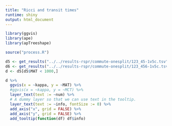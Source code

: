 ```yaml
---
title: "Ricci and transit times"
runtime: shiny
output: html_document
---
```


```r

library(ggvis)
library(ape)
library(apTreeshape)

source("process.R")

d5 <- get_results("../../results-rspr/commute-onesplit/123_45-1v5c.tsv")
d6 <- get_results("../../results-rspr/commute-onesplit/123_456-1v5c.tsv")
d <- d5[d5$MAT < 1000,]

d %>%
  ggvis(x = ~kappa, y = ~MAT) %>%
  #ggvis(x = ~kappa, y = ~MCT) %>%
  layer_text(text := ~num) %>%
  # A dummy layer so that we can use text in the tooltip.
  layer_text(text := ~info, fontSize := 0) %>%
  add_axis("x", grid = FALSE) %>%
  add_axis("y", grid = FALSE) %>%
  add_tooltip(function(df) df$info)
```
